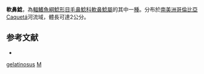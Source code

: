 {{Speciesbox
| taxon = Malacoglanis gelatinosus
| status = LC
| status_system = IUCN3.1
| binomial_authority = [[Myers|Myers]] & [[Weitzman|Weitzman]], 1966
| synonyms = 
}}

'''軟鼻鯰'''，為[[輻鰭魚綱|輻鰭魚綱]][[鯰形目|鯰形目]][[毛鼻鯰科|毛鼻鯰科]][[軟鼻鯰屬|軟鼻鯰屬]]的其中一[[種|種]]。分布於[[南美洲|南美洲]][[哥倫比亞|哥倫比亞]]Caquetá河流域，體長可達2公分。

== 参考文献 ==
*{{FishBase_species|genus=Malacoglanis|species=gelatinosus|year=2011|month=12}}

{{鯰形目小作品}}

{{taxonbar}}
[[Category:軟鼻鯰屬|gelatinosus]]
[[Category:1966年描述的魚類|M]]